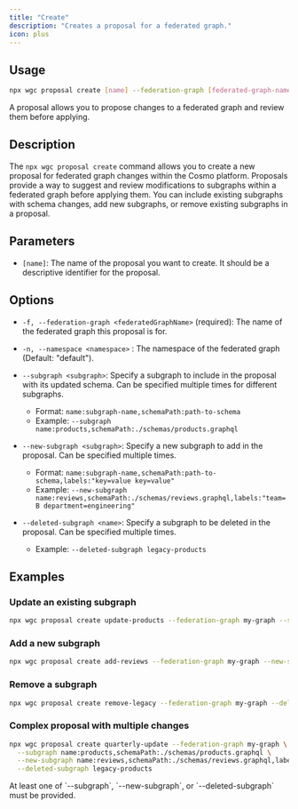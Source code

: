 ```yaml
---
title: "Create"
description: "Creates a proposal for a federated graph."
icon: plus
---
```


## Usage

```bash
npx wgc proposal create [name] --federation-graph [federated-graph-name] --subgraph <subgraph> --new-subgraph <subgraph> --deleted-subgraph <subgraph-name> [options]
```

<Info>
  A proposal allows you to propose changes to a federated graph and review them
  before applying.
</Info>

## Description

The `npx wgc proposal create` command allows you to create a new proposal for federated graph changes within the Cosmo platform. Proposals provide a way to suggest and review modifications to subgraphs within a federated graph before applying them. You can include existing subgraphs with schema changes, add new subgraphs, or remove existing subgraphs in a proposal.

## **Parameters**

- `[name]`: The name of the proposal you want to create. It should be a descriptive identifier for the proposal.

## **Options**

- `-f, --federation-graph <federatedGraphName>` (required): The name of the federated graph this proposal is for.

- `-n, --namespace <namespace>` : The namespace of the federated graph (Default: "default").

- `--subgraph <subgraph>`: Specify a subgraph to include in the proposal with its updated schema. Can be specified multiple times for different subgraphs.

  - Format: `name:subgraph-name,schemaPath:path-to-schema`
  - Example: `--subgraph name:products,schemaPath:./schemas/products.graphql`

- `--new-subgraph <subgraph>`: Specify a new subgraph to add in the proposal. Can be specified multiple times.

  - Format: `name:subgraph-name,schemaPath:path-to-schema,labels:"key=value key=value"`
  - Example: `--new-subgraph name:reviews,schemaPath:./schemas/reviews.graphql,labels:"team=B department=engineering"`

- `--deleted-subgraph <name>`: Specify a subgraph to be deleted in the proposal. Can be specified multiple times.
  - Example: `--deleted-subgraph legacy-products`

## **Examples**

### Update an existing subgraph

```bash
npx wgc proposal create update-products --federation-graph my-graph --subgraph name:products,schemaPath:./schemas/products.graphql
```

### Add a new subgraph

```bash
npx wgc proposal create add-reviews --federation-graph my-graph --new-subgraph name:reviews,schemaPath:./schemas/reviews.graphql,labels:"team=product"
```

### Remove a subgraph

```bash
npx wgc proposal create remove-legacy --federation-graph my-graph --deleted-subgraph legacy-products
```

### Complex proposal with multiple changes

```bash
npx wgc proposal create quarterly-update --federation-graph my-graph \
  --subgraph name:products,schemaPath:./schemas/products.graphql \
  --new-subgraph name:reviews,schemaPath:./schemas/reviews.graphql,labels:"team=product" \
  --deleted-subgraph legacy-products
```

<Note>
  At least one of `--subgraph`, `--new-subgraph`, or `--deleted-subgraph` must
  be provided.
</Note>
